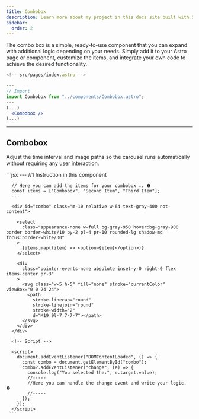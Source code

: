 ```yaml
---
title: Combobox
description: Learn more about my project in this docs site built with Starlight.
sidebar:
  order: 2
---
```



The combo box is a simple, ready-to-use component that you can expand with additional
logic depending on your needs. Simply add it to your Astro page or component, customize
the items, and integrate your own code to achieve the desired functionality.

```jsx
<!-- src/pages/index.astro -->

---
// Import
import Combobox from "../components/Combobox.astro";
---
(...)
  <Combobox />
(...)

```

---

## Combobox

Adjust the time interval and image paths so the carousel runs automatically without requiring any user interaction.

<Tabs>
  <TabItem label="Preview">
    <div class="flex w-full my-12 justify-center items-center">
      <Combobox />
    </div>
  </TabItem>
  <TabItem label="Code">
     ```jsx
      <!-- src/components/Combobox.astro -->
      ---
      //1 Instruction in this component

      // Here you can add the items for your combobox ↓. ❶
      const items = ["Combobox", "Second Item", "Third Item"];
      ---

      <div id="combo" class="m-10 relative w-64 text-gray-400 not-content">

        <select
          class="appearance-none w-full bg-gray-950 hover:bg-gray-900 border border-white/10 py-2 pl-4 pr-10 rounded-lg shadow-md focus:border-white/30"
        >
          {items.map((item) => <option>{item}</option>)}
        </select>

        <div
          class="pointer-events-none absolute inset-y-0 right-0 flex items-center pr-3"
        >
          <svg class="w-5 h-5" fill="none" stroke="currentColor" viewBox="0 0 24 24">
            <path
              stroke-linecap="round"
              stroke-linejoin="round"
              stroke-width="2"
              d="M19 9l-7 7-7-7"></path>
          </svg>
        </div>
      </div>

      <!-- Script -->

      <script>
        document.addEventListener("DOMContentLoaded", () => {
          const combo = document.getElementById("combo");
          combo?.addEventListener("change", (e) => {
            console.log("You selected the:", e.target.value);
            //-----
            //Here you can handle the change event and write your logic. ❷
            //-----
          });
        });
      </script>
     ```

  </TabItem>
</Tabs>
